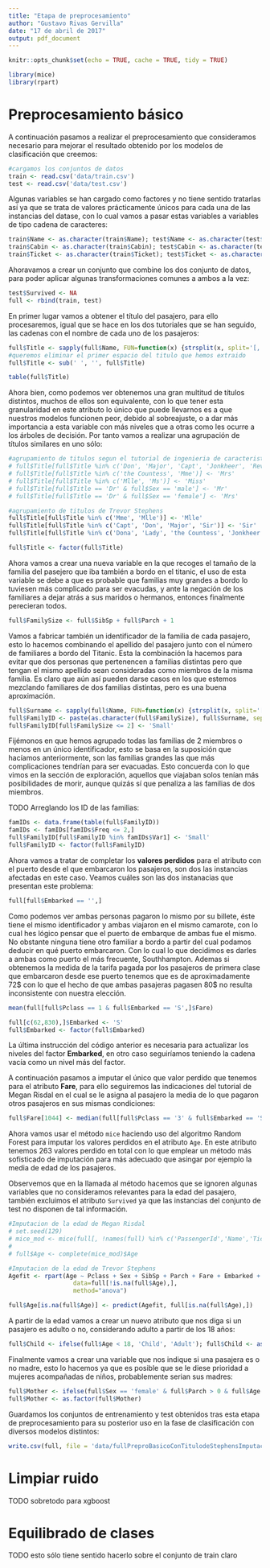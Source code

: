 ```yaml
---
title: "Etapa de preprocesamiento"
author: "Gustavo Rivas Gervilla"
date: "17 de abril de 2017"
output: pdf_document
---
```


```r
knitr::opts_chunk$set(echo = TRUE, cache = TRUE, tidy = TRUE)
```

```r
library(mice)
library(rpart)
```

# Preprocesamiento básico

A continuación pasamos a realizar el preprocesamiento que consideramos necesario para mejorar el resultado obtenido por los modelos de clasificación que creemos:

```r
#cargamos los conjuntos de datos
train <- read.csv('data/train.csv')
test <- read.csv('data/test.csv')
```

Algunas variables se han cargado como factores y no tiene sentido tratarlas así ya que se trata de valores prácticamente únicos para cada una de las instancias del datase, con lo cual vamos a pasar estas variables a variables de tipo cadena de caracteres:

```r
train$Name <- as.character(train$Name); test$Name <- as.character(test$Name)
train$Cabin <- as.character(train$Cabin); test$Cabin <- as.character(test$Cabin)
train$Ticket <- as.character(train$Ticket); test$Ticket <- as.character(test$Ticket)
```

Ahoravamos a crear un conjunto que combine los dos conjunto de datos, para poder aplicar algunas transformaciones comunes a ambos a la vez:

```r
test$Survived <- NA
full <- rbind(train, test)
```

En primer lugar vamos a obtener el título del pasajero, para ello procesaremos, igual que se hace en los dos tutoriales que se han seguido, las cadenas con el nombre de cada uno de los pasajeros:

```r
full$Title <- sapply(full$Name, FUN=function(x) {strsplit(x, split='[,.]')[[1]][2]})
#queremos eliminar el primer espacio del titulo que hemos extraido
full$Title <- sub(' ', '', full$Title)

table(full$Title)
```

Ahora bien, como podemos ver obtenemos una gran multitud de títulos distintos, muchos de ellos son equivalente, con lo que tener esta granularidad en este atributo lo único que puede llevarnos es a que nuestros modelos funcionen peor, debido al sobreajuste, o a dar más importancia a esta variable con más niveles que a otras como les ocurre a los árboles de decisión. Por tanto vamos a realizar una agrupación de títulos similares en uno sólo:

```r
#agrupamiento de titulos segun el tutorial de ingenieria de caracteristicas de Kaggle
# full$Title[full$Title %in% c('Don', 'Major', 'Capt', 'Jonkheer', 'Rev', 'Col')] <- 'Mr'
# full$Title[full$Title %in% c('the Countess', 'Mme')] <- 'Mrs'
# full$Title[full$Title %in% c('Mlle', 'Ms')] <- 'Miss'
# full$Title[full$Title == 'Dr' & full$Sex == 'male'] <- 'Mr'
# full$Title[full$Title == 'Dr' & full$Sex == 'female'] <- 'Mrs'

#agrupamiento de titulos de Trevor Stephens
full$Title[full$Title %in% c('Mme', 'Mlle')] <- 'Mlle'
full$Title[full$Title %in% c('Capt', 'Don', 'Major', 'Sir')] <- 'Sir'
full$Title[full$Title %in% c('Dona', 'Lady', 'the Countess', 'Jonkheer')] <- 'Lady'

full$Title <- factor(full$Title)
```

Ahora vamos a crear una nueva variable en la que recoges el tamaño de la familia del pasejero que iba también a bordo en el titanic, el uso de esta variable se debe a que es probable que familias muy grandes a bordo lo tuviesen más complicado para ser evacudas, y ante la negación de los familiares a dejar atrás a sus maridos o hermanos, entonces finalmente perecieran todos.

```r
full$FamilySize <- full$SibSp + full$Parch + 1
```

Vamos a fabricar también un identificador de la familia de cada pasajero, esto lo hacemos combinando el apellido del pasajero junto con el número de familiares a bordo del Titanic. Esta la combinación la hacemos para evitar que dos personas que pertenencen a familias distintas pero que tengan el mismo apellido sean consideradas como miembros de la misma familia. Es claro que aún así pueden darse casos en los que estemos mezclando familiares de dos familias distintas, pero es una buena aproximación.

```r
full$Surname <- sapply(full$Name, FUN=function(x) {strsplit(x, split='[,.]')[[1]][1]})
full$FamilyID <- paste(as.character(full$FamilySize), full$Surname, sep="")
full$FamilyID[full$FamilySize <= 2] <- 'Small'
```

Fijémonos en que hemos agrupado todas las familias de 2 miembros o menos en un único identificador, esto se basa en la suposición que hacíamos anteriormente, son las familias grandes las que más complicaciones tendrían para ser evacuadas. Esto concuerda con lo que vimos en la sección de exploración, aquellos que viajaban solos tenían más posibilidades de morir, aunque quizás sí que penaliza a las familias de dos miembros.

TODO Arreglando los ID de las familias:

```r
famIDs <- data.frame(table(full$FamilyID))
famIDs <- famIDs[famIDs$Freq <= 2,]
full$FamilyID[full$FamilyID %in% famIDs$Var1] <- 'Small'
full$FamilyID <- factor(full$FamilyID)
```


Ahora vamos a tratar de completar los **valores perdidos** para el atributo con el puerto desde el que embarcaron los pasajeros, son dos las instancias afectadas en este caso. Veamos cuáles son las dos instanacias que presentan este problema:

```r
full[full$Embarked == '',]
```

Como podemos ver ambas personas pagaron lo mismo por su billete, éste tiene el mismo identificador y ambas viajaron en el mismo camarote, con lo cual hes lógico pensar que el puerto de embarque de ambas fue el mismo. No obstante ninguna tiene otro familiar a bordo a partir del cual podamos deducir en qué puerto embarcaron. Con lo cual lo que decidimos es darles a ambas como puerto el más frecuente, Southhampton. Ademas si obtenemos la medida de la tarifa pagada por los pasajeros de primera clase que embarcaron desde ese puerto tenemos que es de aproximadamente 72$ con lo que el hecho de que ambas pasajeras pagasen 80$ no resulta inconsistente con nuestra elección.

```r
mean(full[full$Pclass == 1 & full$Embarked == 'S',]$Fare)

full[c(62,830),]$Embarked <- 'S'
full$Embarked <- factor(full$Embarked)
```

La última instrucción del código anterior es necesaria para actualizar los niveles del factor **Embarked**, en otro caso seguiríamos teniendo la cadena vacía como un nivel más del factor.

A continuación pasamos a imputar el único que valor perdido que tenemos para el atributo **Fare**, para ello seguiremos las indicaciones del tutorial de Megan Risdal en el cual se le asigna al pasajero la media de lo que pagaron otros pasajeros en sus mismas condiciones:

```r
full$Fare[1044] <- median(full[full$Pclass == '3' & full$Embarked == 'S', ]$Fare, na.rm = TRUE)
```

Ahora vamos usar el método `mice` haciendo uso del algoritmo Random Forest para imputar los valores perdidos en el atributo `Age`. En este atributo tenemos 263 valores perdido en total con lo que emplear un método más sofisticado de imputación para más adecuado que asingar por ejemplo la media de edad de los pasajeros.

Observemos que en la llamada al método hacemos que se ignoren algunas variables que no consideramos relevantes para la edad del pasajero, también excluimos el atributo `Survived` ya que las instancias del conjunto de test no disponen de tal información.

```r
#Imputacion de la edad de Megan Risdal
# set.seed(129)
# mice_mod <- mice(full[, !names(full) %in% c('PassengerId','Name','Ticket','Cabin','FamilyID','Surname','Survived')], method='rf')
# 
# full$Age <- complete(mice_mod)$Age

#Imputacion de la edad de Trevor Stephens
Agefit <- rpart(Age ~ Pclass + Sex + SibSp + Parch + Fare + Embarked + Title + FamilySize,
                  data=full[!is.na(full$Age),], 
                  method="anova")

full$Age[is.na(full$Age)] <- predict(Agefit, full[is.na(full$Age),])
```

A partir de la edad vamos a crear un nuevo atributo que nos diga si un pasajero es adulto o no, considerando adulto a partir de los 18 años:

```r
full$Child <- ifelse(full$Age < 18, 'Child', 'Adult'); full$Child <- as.factor(full$Child)
```

Finalmente vamos a crear una variable que nos indique si una pasajera es o no madre, esto lo hacemos ya que es posible que se le diese prioridad a mujeres acompañadas de niños, probablemente serian sus madres:

```r
full$Mother <- ifelse(full$Sex == 'female' & full$Parch > 0 & full$Age > 18 & full$Title != 'Miss', 'Mother', 'Not Mother')
full$Mother <- as.factor(full$Mother)
```

Guardamos los conjuntos de entrenamiento y test obtenidos tras esta etapa de preprocesamiento para su posterior uso en la fase de clasificación con diversos modelos distintos:

```r
write.csv(full, file = 'data/fullPreproBasicoConTitulodeStephensImputacionEdadStephens.csv', row.names = F, quote = T)
```


# Limpiar ruido

TODO sobretodo para xgboost

# Equilibrado de clases

TODO esto sólo tiene sentido hacerlo sobre el conjunto de train claro
